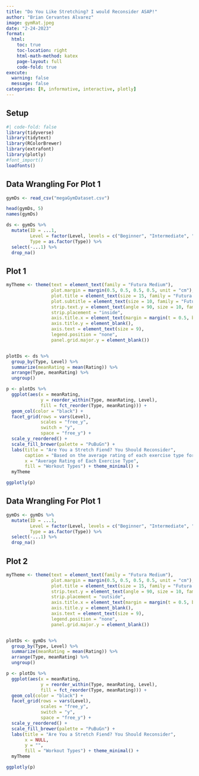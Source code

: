 ```yaml
---
title: "Do You Like Stretching? I would Reconsider ASAP!"
author: "Brian Cervantes Alvarez"
image: gymRat.jpeg
date: "2-24-2023"
format:
  html:
    toc: true
    toc-location: right
    html-math-method: katex
    page-layout: full
    code-fold: true
execute: 
  warning: false
  message: false
categories: [R, informative, interactive, plotly]
---
```


## Setup

```r
#| code-fold: false
library(tidyverse)
library(tidytext)
library(RColorBrewer)
library(extrafont)
library(plotly)
#font_import()
loadfonts()
```


## Data Wrangling For Plot 1
```r
gymDs <- read_csv("megaGymDataset.csv")

head(gymDs, 5)
names(gymDs)

ds <- gymDs %>%
  mutate(ID = ...1,
         Level = factor(Level, levels = c("Beginner", "Intermediate", "Expert")),
         Type = as.factor(Type)) %>%
  select(-...1) %>% 
  drop_na() 


```

## Plot 1
```r
myTheme <- theme(text = element_text(family = "Futura Medium"),
                 plot.margin = margin(0.5, 0.5, 0.5, 0.5, unit = "cm"),
                 plot.title = element_text(size = 15, family = "Futura Condensed ExtraBold"),
                 plot.subtitle = element_text(size = 10, family = "Futura Medium"),
                 strip.text.y = element_text(angle = 90, size = 10, family = "Futura Condensed ExtraBold"),
                 strip.placement = "inside",
                 axis.title.x = element_text(margin = margin(t = 0.5, b = 0.5, unit = "cm")),
                 axis.title.y = element_blank(),
                 axis.text = element_text(size = 9),
                 legend.position = "none",
                 panel.grid.major.y = element_blank())


plotDs <- ds %>% 
  group_by(Type, Level) %>%
  summarize(meanRating = mean(Rating)) %>%
  arrange(Type, meanRating) %>%
  ungroup()

p <- plotDs %>%
  ggplot(aes(x = meanRating, 
             y = reorder_within(Type, meanRating, Level),
             fill = fct_reorder(Type, meanRating))) +
  geom_col(color = "black") + 
  facet_grid(rows = vars(Level), 
             scales = "free_y", 
             switch = "y", 
             space = "free_y") +
  scale_y_reordered() +
  scale_fill_brewer(palette = "PuBuGn") +
  labs(title = "Are You a Stretch Fiend? You Should Reconsider",
       caption = "Based on the average rating of each exercise type for each individual's current level",
       x = "Average Rating of Each Exercise Type",
       fill = "Workout Types") + theme_minimal() +
  myTheme 

ggplotly(p)
```



## Data Wrangling For Plot 1

```r
gymDs <- gymDs %>%
  mutate(ID = ...1,
         Level = factor(Level, levels = c("Beginner", "Intermediate", "Expert")),
         Type = as.factor(Type)) %>%
  select(-...1) %>% 
  drop_na() 
```



## Plot 2
```r
myTheme <- theme(text = element_text(family = "Futura Medium"),
                 plot.margin = margin(0.5, 0.5, 0.5, 0.5, unit = "cm"),
                 plot.title = element_text(size = 15, family = "Futura Condensed ExtraBold"),
                 strip.text.y = element_text(angle = 90, size = 10, family = "Futura Condensed ExtraBold"),
                 strip.placement = "outside",
                 axis.title.x = element_text(margin = margin(t = 0.5, b = 0.5, unit = "cm")),
                 axis.title.y = element_blank(),
                 axis.text = element_text(size = 9),
                 legend.position = "none",
                 panel.grid.major.y = element_blank())


plotDs <- gymDs %>% 
  group_by(Type, Level) %>%
  summarize(meanRating = mean(Rating)) %>%
  arrange(Type, meanRating) %>%
  ungroup()

p <- plotDs %>%
  ggplot(aes(x = meanRating, 
             y = reorder_within(Type, meanRating, Level),
             fill = fct_reorder(Type, meanRating))) +
  geom_col(color = "black") + 
  facet_grid(rows = vars(Level), 
             scales = "free_y", 
             switch = "y", 
             space = "free_y") +
  scale_y_reordered() +
  scale_fill_brewer(palette = "PuBuGn") +
  labs(title = "Are You a Stretch Fiend? You Should Reconsider",
       x = NULL,
       y = "",
       fill = "Workout Types") + theme_minimal() +
  myTheme 

ggplotly(p)

```


